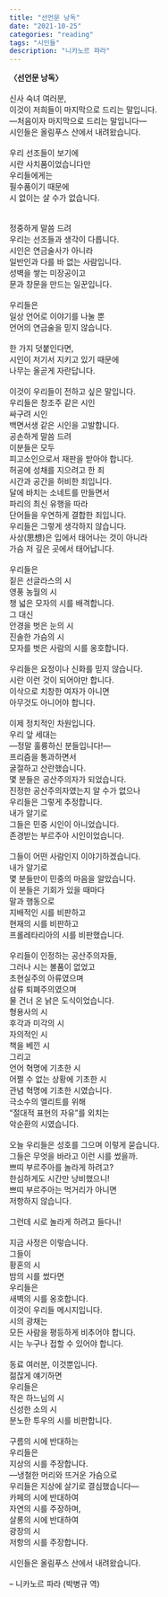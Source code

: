 ```yaml
---
title: "선언문 낭독"
date: "2021-10-25"
categories: "reading"
tags: "시인들"
description: "니카노르 파라"
---
```


**〈선언문 낭독〉**  
<br/>
신사 숙녀 여러분,  
이것이 저희들이 마지막으로 드리는 말입니다.  
―처음이자 마지막으로 드리는 말입니다―  
시인들은 올림푸스 산에서 내려왔습니다.  
<br/>
우리 선조들이 보기에  
시란 사치품이었습니다만  
우리들에게는  
필수품이기 때문에  
시 없이는 살 수가 없습니다.  
<br/>  
정중하게 말씀 드려  
우리는 선조들과 생각이 다릅니다.  
시인은 연금술사가 아니라  
일반인과 다를 바 없는 사람입니다.  
성벽을 쌓는 미장공이고  
문과 창문을 만드는 일꾼입니다.  
<br/>
우리들은  
일상 언어로 이야기를 나눌 뿐  
언어의 연금술을 믿지 않습니다.  
<br/>
한 가지 덧붙인다면,  
시인이 저기서 지키고 있기 때문에  
나무는 올곧게 자란답니다.  
<br/>
이것이 우리들이 전하고 싶은 말입니다.  
우리들은 창조주 같은 시인  
싸구려 시인  
백면서생 같은 시인을 고발합니다.  
공손하게 말씀 드려  
이분들은 모두  
피고소인으로서 재판을 받아야 합니다.  
허공에 성채를 지으려고 한 죄  
시간과 공간을 허비한 죄입니다.  
달에 바치는 소네트를 만들면서  
파리의 최신 유행을 따라  
단어들을 우연하게 결합한 죄입니다.  
우리들은 그렇게 생각하지 않습니다.  
사상(思想)은 입에서 태어나는 것이 아니라  
가슴 저 깊은 곳에서 태어납니다.  
<br/>
우리들은  
짙은 선글라스의 시  
영풍 농월의 시  
챙 넓은 모자의 시를 배격합니다.  
그 대신  
안경을 벗은 눈의 시  
진솔한 가슴의 시  
모자를 벗은 사람의 시를 옹호합니다.  
<br/>
우리들은 요정이나 신화를 믿지 않습니다.  
시란 이런 것이 되어야만 합니다.  
이삭으로 치창한 여자가 아니면  
아무것도 아니어야 합니다.  
<br/>
이제 정치적인 차원입니다.  
우리 앞 세대는  
―정말 훌륭하신 분들입니다!―  
프리즘을 통과하면서  
굴절하고 산란했습니다.  
몇 분들은 공산주의자가 되었습니다.  
진정한 공산주의자였는지 알 수가 없으나  
우리들은 그렇게 추정합니다.  
내가 알기로  
그들은 민중 시인이 아니었습니다.  
존경받는 부르주아 시인이었습니다.  
<br/>
그들이 어떤 사람인지 이야기하겠습니다.  
내가 알기로  
몇 분들만이 민중의 마음을 알았습니다.  
이 분들은 기회가 있을 때마다  
말과 행동으로  
지배적인 시를 비판하고  
현재의 시를 비판하고  
프롤레타리아의 시를 비판했습니다.  
<br/>
우리들이 인정하는 공산주의자들,  
그러나 시는 볼품이 없었고  
초현실주의 아류였으며  
삼류 퇴폐주의였으며  
물 건너 온 낡은 도식이었습니다.  
형용사의 시  
후각과 미각의 시  
자의적인 시  
책을 베낀 시  
그리고  
언어 혁명에 기초한 시  
어쩔 수 없는 상황에 기초한 시  
관념 혁명에 기초한 시였습니다.  
극소수의 엘리트를 위해  
“절대적 표현의 자유”를 외치는  
악순환의 시였습니다.  
<br/>
오늘 우리들은 성호를 그으며 이렇게 묻습니다.  
그들은 무엇을 바라고 이런 시를 썼을까.  
쁘띠 부르주아를 놀라게 하려고?  
한심하게도 시간만 낭비했으니!  
쁘띠 부르주아는 먹거리가 아니면  
저항하지 않습니다.  
<br/>
그런데 시로 놀라게 하려고 들다니!  
<br/>
지금 사정은 이렇습니다.  
그들이  
황혼의 시  
밤의 시를 썼다면  
우리들은  
새벽의 시를 옹호합니다.  
이것이 우리들 메시지입니다.  
시의 광채는  
모든 사람을 평등하게 비추어야 합니다.  
시는 누구나 접할 수 있어야 합니다.  
<br/>
동료 여러분, 이것뿐입니다.  
젊잖게 얘기하면  
우리들은  
작은 하느님의 시  
신성한 소의 시  
분노한 투우의 시를 비판합니다.  
<br/>
구름의 시에 반대하는  
우리들은  
지상의 시를 주장합니다.  
―냉철한 머리와 뜨거운 가슴으로  
우리들은 지상에 살기로 결심했습니다―  
카페의 시에 반대하여  
자연의 시를 주장하며,  
살롱의 시에 반대하여  
광장의 시  
저항의 시를 주장합니다.  
<br/>
시인들은 올림푸스 산에서 내려왔습니다.  
<br/>
– 니카노르 파라 (박병규 역)


